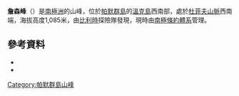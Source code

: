 {{coord|64|53|S|63|31|W|source:GNIS|display=title}}

'''詹森峰'''（{{lang-en|Janssen Peak}}）是[[南極洲|南極洲]]的山峰，位於[[帕默群島|帕默群島]]的[[溫克島|溫克島]]西南部，處於[[杜菲夫山脈|杜菲夫山脈]]西南端，海拔高度1,085米，由[[比利時|比利時]]探險隊發現，現時由[[南極條約體系|南極條約體系]]管理。

==參考資料==
*{{cite gnis | type = antarid | id = 7478| name = Janssen Peak | accessdate = 2012-07-17}}
*{{usgs-gazetteer|id=7478}}

{{DEFAULTSORT:Janssen Peak}}
[[Category:帕默群島山峰|Category:帕默群島山峰]]


{{PalmerArchipelago-geo-stub}}